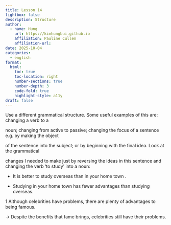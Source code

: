 ```yaml
---
title: Lesson 14
lightbox: false
description: Structure
author:
  - name: Hung
    url: https://kimhungbui.github.io
    affiliation: Pauline Cullen
    affiliation-url:
date: 2025-10-04
categories:
  - english
format:
  html:
    toc: true
    toc-location: right
    number-sections: true
    number-depth: 3
    code-fold: true
    highlight-style: a11y
draft: false
---
```

Use a different grammatical structure. Some useful examples of this are: changing a verb to a

noun; changing from active to passive; changing the focus of a sentence e.g. by making the object

of the sentence into the subject; or by beginning with the final idea. Look at the grammatical

changes I needed to make just by reversing the ideas in this sentence and changing the verb ‘to study’ into a noun:

- It is better to study overseas than in your home town .

- Studying in your home town has fewer advantages than studying overseas.


1 Although celebrities have problems, there are plenty of advantages to being famous.

-> Despite the benefits that fame brings, celebrities still have their problems.

